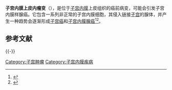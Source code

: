 {{medical}}
'''子宫内膜上皮内瘤变'''（{{lang|en|Endometrial Intraepithelial Neoplasia, EIN}}），是位于[[子宫内膜|子宫内膜]]上皮组织的癌前病变，可能会引发子宫内膜样腺癌。它包含一系列非正常的子宫内膜细胞，其侵入链接[[子宫|子宫]]的腺体，并产生一种趋势会逐渐形成[[子宫癌|子宫癌]]和[[子宫内膜腺癌|子宫内膜腺癌]]<ref name=A>{{cite book |author=Mutter GL, Duska L, Crum CP |chapter=Endometrial Intraepithelial Neoplasia |editor=Crum CP, Lee K |title=Diagnostic Gynecologic and Obstetric Pathology |publisher=Saunders |location=Philadelphia PA |year=2005 |pages=493–518 }}</ref><ref name=B>{{cite book |author=Silverberg SG, Mutter GL, Kurman RJ, Kubik-Huch RA, Nogales F, Tavassoli FA |chapter=Tumors of the uterine corpus: epithelial tumors and related lesions |editor=Tavassoli FA, Stratton MR |title=WHO Classification of Tumors: Pathology and Genetics of Tumors of the Breast and Female Genital Organs |publisher=IARC Press |location=Lyon, France |year=2003 |pages=221–232 }}</ref>。

== 参考文献 ==
{{Reflist}}

{{-}}
{{女性生殖道肿瘤}}

[[Category:子宫肿瘤|Category:子宫肿瘤]]
[[Category:子宫内膜疾病|Category:子宫内膜疾病]]

{{医学小作品}}